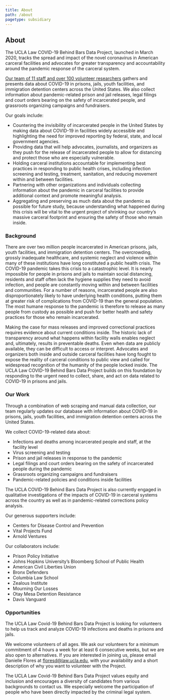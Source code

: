 ```yaml
---
title: About
path: /about
pagetype: subsidiary
---
```

## About

The UCLA Law COVID-19 Behind Bars Data Project, launched in March 2020, tracks the spread and impact of the novel coronavirus in American carceral facilities and advocates for greater transparency and accountability around the pandemic response of the carceral system.

[Our team of 11 staff and over 100 volunteer researchers](/project-team) gathers and presents data about COVID-19 in prisons, jails, youth facilities, and immigration detention centers across the United States. We also collect information about pandemic-related prison and jail releases, legal filings and court orders bearing on the safety of incarcerated people, and grassroots organizing campaigns and fundraisers.

Our goals include:

* Countering the invisibility of incarcerated people in the United States by making data about COVID-19 in facilities widely accessible and highlighting the need for improved reporting by federal, state, and local government agencies.
* Providing data that will help advocates, journalists, and organizers as they push for the release of incarcerated people to allow for distancing and protect those who are especially vulnerable.
* Holding carceral institutions accountable for implementing best practices in responding to public health crises, including infection screening and testing, treatment, sanitation, and reducing movement within and between facilities.
* Partnering with other organizations and individuals collecting information about the pandemic in carceral facilities to provide additional context and promote meaningful analysis.
* Aggregating and preserving as much data about the pandemic as possible for future study, because understanding what happened during this crisis will be vital to the urgent project of shrinking our country’s massive carceral footprint and ensuring the safety of those who remain inside.

### Background

There are over two million people incarcerated in American prisons, jails, youth facilities, and immigration detention centers. The overcrowding, grossly inadequate healthcare, and systemic neglect and violence within many of these institutions have long constituted a public health crisis. The COVID-19 pandemic takes this crisis to a catastrophic level. It is nearly impossible for people in prisons and jails to maintain social distancing, residents and staff often lack the hygiene supplies they need to avoid infection, and people are constantly moving within and between facilities and communities. For a number of reasons, incarcerated people are also disproportionately likely to have underlying health conditions, putting them at greater risk of complications from COVID-19 than the general population. The most humane response to the pandemic is therefore to release as many people from custody as possible and push for better health and safety practices for those who remain incarcerated.

Making the case for mass releases and improved correctional practices requires evidence about current conditions inside. The historic lack of transparency around what happens within facility walls enables neglect and, ultimately, results in preventable deaths. Even when data are publicly available, they can be difficult to access or interpret. Advocates and organizers both inside and outside carceral facilities have long fought to expose the reality of carceral conditions to public view and called for widespread recognition of the humanity of the people locked inside. The UCLA Law COVID-19 Behind Bars Data Project builds on this foundation by responding to the urgent need to collect, share, and act on data related to COVID-19 in prisons and jails. 

### Our Work

Through a combination of web scraping and manual data collection, our team regularly updates our database with information about COVID-19 in prisons, jails, youth facilities, and immigration detention centers across the United States.  

We collect COVID-19-related data about:

* Infections and deaths among incarcerated people and staff, at the facility level
* Virus screening and testing
* Prison and jail releases in response to the pandemic
* Legal filings and court orders bearing on the safety of incarcerated people during the pandemic
* Grassroots organizing campaigns and fundraisers
* Pandemic-related policies and conditions inside facilities

The UCLA COVID-19 Behind Bars Data Project is also currently engaged in qualitative investigations of the impacts of COVID-19 in carceral systems across the country as well as in pandemic-related corrections policy analysis. 

Our generous supporters include:

* Centers for Disease Control and Prevention
* Vital Projects Fund
* Arnold Ventures

Our collaborators include:

* Prison Policy Initiative
* Johns Hopkins University’s Bloomberg School of Public Health
* American Civil Liberties Union
* Bronx Defenders 
* Columbia Law School
* Zealous Institute
* Mourning Our Losses
* Otay Mesa Detention Resistance
* Davis Vanguard

### Opportunities

The UCLA Law Covid-19 Behind Bars Data Project is looking for volunteers to help us track and analyze COVID-19 infections and deaths in prisons and jails. 

We welcome volunteers of all ages. We ask our volunteers for a minimum commitment of 4 hours a week for at least 6 consecutive weeks, but we are also open to alternatives. If you are interested in joining us, please email Danielle Flores at floresd@law.ucla.edu, with your availability and a short description of why you want to volunteer with the Project.

The UCLA Law Covid-19 Behind Bars Data Project values equity and inclusion and encourages a diversity of candidates from various backgrounds to contact us. We especially welcome the participation of people who have been directly impacted by the criminal legal system.  

&nbsp;\
&nbsp;